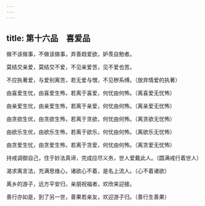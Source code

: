 ```yaml
---
---
---
```

title: 第十六品　喜爱品
---




做不该做事，不做该做事，弃善趋爱欲，妒羡自勉者。

莫结交亲爱，莫结交不爱，不见亲爱苦，见不爱也苦。

不应执著爱，与爱别离苦，若无爱与憎，不见秽系缚。（放弃情爱的执著）

由喜爱生忧，由喜爱生怖，若离于喜爱，何忧由何怖。（离喜爱无忧怖）

由亲爱生忧，由亲爱生怖，若离于亲爱，何忧由何怖。（离亲爱无忧怖）

由贪欲生优，由贪欲生怖，若离于贪欲，何忧由何怖。（离贪欲无忧怖）

由欲乐生优，由欲乐生怖，若离于欲乐，何忧由何怖。（离欲乐无忧怖）

由贪爱生忧，由贪爱生怖，若离于贪爱，何忧由何怖。（离贪爱无忧怖）

持戒调御自己，住于妙法真谛，完成应尽义务，世人爱戴此人。（圆满戒行着世人）

渴求离言法，充满思维心，诸欲心不着，是名上流人。（心不着诸欲）

离乡的游子，远方平安归，亲朋祝福者，欢欣来迎接。

善行亦如是，到了另一世，善果若亲友，欢迎游子归。（善行生善果）